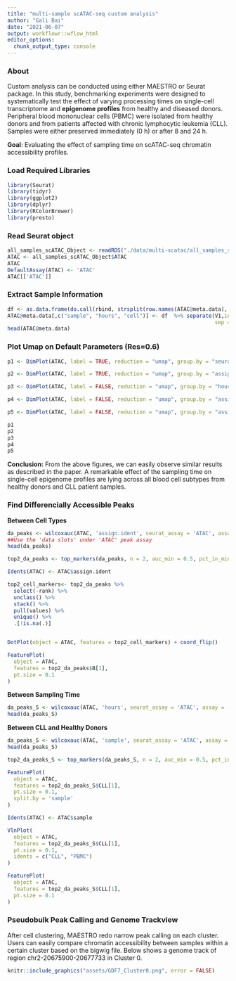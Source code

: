 ```yaml
---
title: "multi-sample scATAC-seq custom analysis"
author: "Gali Bai"
date: "2021-06-07"
output: workflowr::wflow_html
editor_options:
  chunk_output_type: console
---
```


### About

Custom analysis can be conducted using either MAESTRO or Seurat package. In this study, benchmarking experiments were designed to systematically test the effect of varying processing times on single-cell transcriptome and **epigenome profiles** from healthy and diseased donors. Peripheral blood mononuclear cells (PBMC) were isolated from healthy donors and from patients affected with chronic lymphocytic leukemia (CLL). Samples were either preserved immediately (0 h) or after 8 and 24 h.

**Goal**: Evaluating the effect of sampling time on scATAC-seq chromatin accessibility profiles.

### Load Required Libraries
```r
library(Seurat)
library(tidyr)
library(ggplot2)
library(dplyr)
library(RColorBrewer)
library(presto)
```

### Read Seurat object
```r
all_samples_scATAC_Object <- readRDS("./data/multi-scatac/all_samples_scATAC_Object.rds")
ATAC <- all_samples_scATAC_Object$ATAC
ATAC
DefaultAssay(ATAC) <- 'ATAC'
ATAC[['ATAC']]
```


### Extract Sample Information
```r
df <- as.data.frame(do.call(rbind, strsplit(row.names(ATAC@meta.data), '@')))
ATAC@meta.data[,c("sample", "hours", "cell")] <- df  %>% separate(V1,into = c("sample", "hours"), 
                                                                  sep = "(?<=[A-Za-z])(?=[0-9])")
head(ATAC@meta.data)
```


### Plot Umap on Default Parameters (Res=0.6)

```r
p1 <- DimPlot(ATAC, label = TRUE, reduction = "umap", group.by = "seurat_clusters", repel=T, pt.size = 0.3, label.size = 3) + labs(title = "Clustering of PBMCs from all samples")

p2 <- DimPlot(ATAC, label = TRUE, reduction = "umap", group.by = "assign.ident", repel=T, pt.size = 0.3, label.size = 3) + labs(title = "Annotation of PBMCs from all samples")

p3 <- DimPlot(ATAC, label = FALSE, reduction = "umap", group.by = "hours",repel=T, pt.size = 0.3, label.size = 2.5,cols = brewer.pal(3,"Dark2")) + labs(title = "Clustering of PBMCs in different time points")

p4 <- DimPlot(ATAC, label = FALSE, reduction = "umap", group.by = "assign.ident",split.by = "hours",repel=T, pt.size = 0.3, label.size = 2.5,cols = brewer.pal(6,"Dark2")) + labs(title = "Clustering of PBMCs in different time points")

p5 <- DimPlot(ATAC, label = FALSE, reduction = "umap", group.by = "assign.ident", split.by = "sample", repel=T, pt.size = 0.5, label.size = 2.5, cols = brewer.pal(6,"Dark2")) + labs(title = "Clustering of PBMCs for patients and normal")

p1
p2
p3
p4
p5
```

**Conclusion:** From the above figures, we can easily observe similar results as described in the paper. A remarkable effect of the sampling time on single-cell epigenome profiles are lying across all blood cell subtypes from healthy donors and CLL patient samples.

### Find Differencially Accessible Peaks

**Between Cell Types**
```r
da_peaks <- wilcoxauc(ATAC, 'assign.ident', seurat_assay = 'ATAC', assay = 'data')
##Use the 'data slots' under 'ATAC' peak assay
head(da_peaks)

top2_da_peaks <- top_markers(da_peaks, n = 2, auc_min = 0.5, pct_in_min = 10, pct_out_max = 10)

Idents(ATAC) <- ATAC$assign.ident

top2_cell_markers<- top2_da_peaks %>%
  select(-rank) %>% 
  unclass() %>% 
  stack() %>%
  pull(values) %>%
  unique() %>%
  .[!is.na(.)]


DotPlot(object = ATAC, features = top2_cell_markers) + coord_flip()

FeaturePlot(
  object = ATAC,
  features = top2_da_peaks$B[1],
  pt.size = 0.1
)
```

**Between Sampling Time**
```r
da_peaks_S <- wilcoxauc(ATAC, 'hours', seurat_assay = 'ATAC', assay = 'data')
head(da_peaks_S)
```


**Between CLL and Healthy Donors**
```r
da_peaks_S <- wilcoxauc(ATAC, 'sample', seurat_assay = 'ATAC', assay = 'data')
head(da_peaks_S)

top2_da_peaks_S <- top_markers(da_peaks_S, n = 2, auc_min = 0.5, pct_in_min = 10, pct_out_max = 10)

FeaturePlot(
  object = ATAC,
  features = top2_da_peaks_S$CLL[1],
  pt.size = 0.1,
  split.by = 'sample'
)

Idents(ATAC) <- ATAC$sample

VlnPlot(
  object = ATAC,
  features = top2_da_peaks_S$CLL[1],
  pt.size = 0.1,
  idents = c("CLL", "PBMC")
)

FeaturePlot(
  object = ATAC,
  features = top2_da_peaks_S$CLL[1],
  pt.size = 0.1
)
```

### Pseudobulk Peak Calling and Genome Trackview

After cell clustering, MAESTRO redo narrow peak calling on each cluster. Users can easily compare chromatin accessibility between samples within a certain cluster based on the bigwig file. Below shows a genome track of region chr2-20675900-20677733 in Cluster 0.

```r
knitr::include_graphics("assets/GDF7_Cluster0.png", error = FALSE)
```
